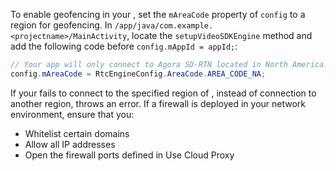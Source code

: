 
<PlatformWrapper platform="android">

To enable geofencing in your <Vpl k="CLIENT" />, set the `mAreaCode` property of `config` to a region for geofencing. In `/app/java/com.example.<projectname>/MainActivity`, locate the `setupVideoSDKEngine` method and add the following code before `config.mAppId = appId;`:
```java
// Your app will only connect to Agora SD-RTN located in North America.
config.mAreaCode = RtcEngineConfig.AreaCode.AREA_CODE_NA;
```
If your <Vpl k="CLIENT" /> fails to connect to the specified region of <Vg k="AGORA_BACKEND" />, instead of connection to another <Vg k="AGORA_BACKEND" /> region, <Vpd k="SDK" /> throws an error. If a firewall is deployed in your network environment, ensure that you:

* Whitelist certain domains
* Allow all IP addresses
* Open the firewall ports defined in <Link to= "../reference/cloud-proxy-allowed-ips">Use Cloud Proxy</Link>

</PlatformWrapper>